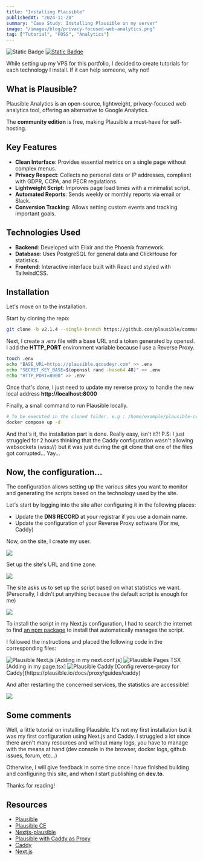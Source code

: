 ```yaml
---
title: "Installing Plausible"
publishedAt: "2024-11-20"
summary: "Case Study: Installing Plausible on my server"
image: "/images/blog/privacy-focused-web-analytics.png"
tag: ["Tutorial", "FOSS", "Analytics"]
---
```

<div style={{ display: 'flex', paddingLeft: '10px' }}>
    <img alt="Static Badge" src='https://img.shields.io/badge/DIFFICULTY-Intermediate-yellow?style=flat-square&logoSize=auto&labelColor=black'/>
    <a href="https://github.com/plausible/community-edition/"><img alt="Static Badge" src="https://img.shields.io/badge/Source_Code-black?style=flat-square&logo=github&logoSize=auto&labelColor=black"/></a>
</div>

While setting up my VPS for this portfolio, I decided to create tutorials for each technology I install. If it can help someone, why not!

## What is Plausible?
Plausible Analytics is an open-source, lightweight, privacy-focused web analytics tool, offering an alternative to Google Analytics.

The **community edition** is free, making Plausible a must-have for self-hosting.

## Key Features

- **Clean Interface**: Provides essential metrics on a single page without complex menus.
- **Privacy Respect**: Collects no personal data or IP addresses, compliant with GDPR, CCPA, and PECR regulations.
- **Lightweight Script**: Improves page load times with a minimalist script.
- **Automated Reports**: Sends weekly or monthly reports via email or Slack.
- **Conversion Tracking**: Allows setting custom events and tracking important goals.

## Technologies Used

- **Backend**: Developed with Elixir and the Phoenix framework.
- **Database**: Uses PostgreSQL for general data and ClickHouse for statistics.
- **Frontend**: Interactive interface built with React and styled with TailwindCSS.

## Installation

Let's move on to the installation.

Start by cloning the repo:
```sh
git clone -b v2.1.4 --single-branch https://github.com/plausible/community-edition plausible-ce
```
Next, I create a .env file with a base URL and a token generated by openssl. I add the **HTTP_PORT** environment variable because I use a Reverse Proxy.

```sh
touch .env
echo "BASE_URL=https://plausible.qcoudeyr.com" >> .env
echo "SECRET_KEY_BASE=$(openssl rand -base64 48)" >> .env
echo "HTTP_PORT=8000" >> .env
```
Once that's done, I just need to update my reverse proxy to handle the new local address **http://localhost:8000**

Finally, a small command to run Plausible locally.

```sh
# To be executed in the cloned folder. e.g : /home/example/plausible-ce/
docker compose up -d
```
And that's it, the installation part is done. Really easy, isn't it?!
P.S: I just struggled for 2 hours thinking that the Caddy configuration wasn't allowing websockets (wss://) but it was just during the git clone that one of the files got corrupted... Yay...

## Now, the configuration...

The configuration allows setting up the various sites you want to monitor and generating the scripts based on the technology used by the site.

Let's start by logging into the site after configuring it in the following places:

* Update the **DNS RECORD** at your registrar if you use a domain name.
* Update the configuration of your Reverse Proxy software (For me, Caddy)

Now, on the site, I create my user.

<div style={{
  justifyContent: 'space-between',
  gap: '1rem',
  margin: '2rem 0'
}}>
<img src="/images/blog/plausible1.png"    style={{
      maxWidth: '100%',
      height: 'auto',
      flex: '1'
    }}/>
</div>

Set up the site's URL and time zone.

<div style={{
  justifyContent: 'space-between',
  gap: '1rem',
  margin: '2rem 0'
}}>
<img src="/images/blog/plausible2.png"    style={{
      maxWidth: '100%',
      height: 'auto',
      flex: '1'
    }}/>
</div>

The site asks us to set up the script based on what statistics we want.
(Personally, I didn't put anything because the default script is enough for me)

<div style={{
  justifyContent: 'space-between',
  gap: '1rem',
  margin: '2rem 0'
}}>
  <img src="/images/blog/plausible3.png"
    style={{
      maxWidth: '100%',
      height: 'auto',
      flex: '1'
    }}/>
</div>

To install the script in my Next.js configuration, I had to search the internet to find [an npm package](https://github.com/4lejandrito/next-plausible) to install that automatically manages the script.

I followed the instructions and placed the following code in the corresponding files:

<div style={{
  justifyContent: 'space-between',
  gap: '1rem',
  margin: '2rem 0'
}}>
  <img
    src="/images/blog/plausible_nextjs.png"
    style={{
      maxWidth: '100%',
      height: 'auto',
      flex: '1'
    }}
    alt="Plausible Next.js"
  />
[Adding in my next.conf.js]
  <img
    src="/images/blog/plausible_pagetsx.png"
    style={{
      maxWidth: '100%',
      height: 'auto',
      flex: '1'
    }}
    alt="Plausible Pages TSX"
  />
[Adding in my page.tsx]
  <img
    src="/images/blog/plausible_caddy.png"
    style={{
      maxWidth: '100%',
      height: 'auto',
      flex: '1'
    }}
    alt="Plausible Caddy"
  />
[Config reverse-proxy for Caddy](https://plausible.io/docs/proxy/guides/caddy)
</div>

And after restarting the concerned services, the statistics are accessible!

<div style={{
  justifyContent: 'space-between',
  gap: '1rem',
  margin: '2rem 0'
}}>
  <img src="/images/blog/plausible_overview_rs.png"
    style={{
      maxWidth: '100%',
      height: 'auto',
      flex: '1'
    }}/>
</div>

## Some comments

Well, a little tutorial on installing Plausible.
It's not my first installation but it was my first configuration using Next.js and Caddy.
I struggled a lot since there aren't many resources and without many logs, you have to manage with the means at hand (dev console in the browser, docker logs, github issues, forum, etc...)

Otherwise, I will give feedback in some time once I have finished building and configuring this site, and when I start publishing on **dev.to**.

Thanks for reading!

## Resources

* [Plausible](https://plausible.io/)
* [Plausible CE](https://github.com/plausible/analytics)
* [Nextjs-plausible](https://github.com/4lejandrito/next-plausible)
* [Plausible with Caddy as Proxy](https://plausible.io/docs/proxy/guides/caddy)
* [Caddy](https://caddyserver.com/)
* [Next.js](https://nextjs.org/)

